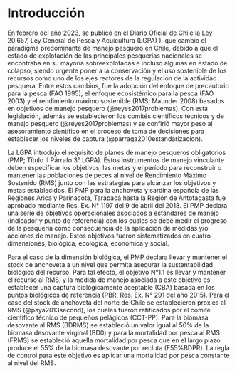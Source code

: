 # Introducción  

En febrero del año 2023, se publicó en el Diario Oficial de Chile la Ley 20.657, Ley General de Pesca y Acuicultura (LGPA) ), que cambio el paradigma predominante de manejo pesquero en Chile, debido a que el estado de explotación de las principales pesquerías nacionales se encontraba en su mayoría sobreexplotadas e incluso algunas en estado de colapso, siendo urgente poner a la conservación y el uso sostenible de los recursos como uno de los ejes rectores de la regulación de la actividad pesquera. Entre estos cambios, fue la adopción del enfoque de precautorio para la pesca (FAO 1995), el enfoque ecosistémico para la pesca (FAO 2003) y el rendimiento máximo sostenible (RMS; Maunder 2008) basados en objetivos de manejo pesquero  (@reyes2017problemas). Con esta legislación, además se establecieron los comités científicos técnicos y de manejo pesquero (@reyes2017problemas) y se confirió mayor peso al asesoramiento científico en el proceso de toma de decisiones para establecer los niveles de captura (@parraga2010estandarizacion).

La LGPA introdujo el requisito de planes de manejo pesqueros obligatorios (PMP; Título II Párrafo 3° LGPA). Estos instrumentos de manejo vinculante deben especificar los objetivos, las metas y el período para reconstruir o mantener las poblaciones de peces al nivel de Rendimiento Máximo Sostenido (RMS) junto con las estrategias para alcanzar los objetivos y metas establecidos. El PMP para la anchoveta y sardina española de las Regiones Arica y Parinacota, Tarapacá hasta la Región de Antofagasta fue aprobado mediante Res. Ex. N° 1197 del 9 de abril del 2018. El PMP declara una serie de objetivos operacionales asociados a estándares de manejo (indicador y punto de referencia) con los cuales se debe medir el progreso de la pesquería como consecuencia de la aplicación de medidas y/o acciones de manejo. Estos objetivos fueron sistematizados en cuatro dimensiones, biológica, ecológica, económica y social.

Para el caso de la dimensión biológica, el PMP declara llevar y mantener el stock de anchoveta a un nivel que permita asegurar la sustentabilidad biológica del recurso. Para tal efecto, el objetivo N°1.1 es llevar y mantener el recurso al RMS, y la medida de manejo asociada a este objetivo es establecer una captura biológicamente aceptable (CBA) basada en los puntos biológicos de referencia (PBR, Res. Ex. N° 291 del año 2015). Para el caso del stock de anchoveta del norte de Chile se establecieron proxies al RMS (@paya2013second), los cuales fueron ratificados por el comité científico técnico de pequeños pelágicos (CCT-PP). Para la biomasa desovante al RMS (BDRMS) se estableció un valor igual al 50% de la biomasa desovante virginal (BD0) y para la mortalidad por pesca al RMS (FRMS) se estableció aquella mortalidad por pesca que en el largo plazo produce el 55% de la biomasa desovante por recluta (F55%BDPR). La regla de control para este objetivo es aplicar una mortalidad por pesca constante al nivel del RMS.